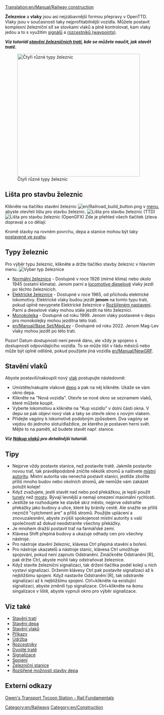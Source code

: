[[Translation:en/Manual/Railway construction]]
{{cs/Obsah}}

{{cs/Překlad|origin= originální název stránky
|from  = en
|to    = cs
|Percentage = 95
}}

'''Železnice''' a '''vlaky''' jsou asi nejzábavnější formou přepravy v OpenTTD.  Vlaky jsou v současnosti taky nejprofitabilnější vozidla.  Můžete postavit komplexní železniční síť se stovkami vlaků a plně kontrolovat, kam vlaky jedou a to s využitím [[en/Manual/Signals|signálů]] a [[en/Manual/Waypoints|rozcestníků (waypoints)]].

'''''Viz tutoriál [[en/Manual/Building tracks|stavění železničních tratí]], kde se můžete naučit, jak stavět tratě.'''''


[[File:en/4 Types of railway.png|thumb|none|400px|Čtyři různé typy železnic]]

==Lišta pro stavbu železnic==
Klikněte na tlačítko stavění železnic [[File:en/Railroad build button.png]] v [[en/Manual/Game interface#the-menu-bar|menu]], abyste otevřeli lištu pro stavbu železnic.
[[File:en/Railroad ConstructionTTD.png|none|frame|Lišta pro stavbu železnic (TTD)]]
[[File:en/Railroad ConstructionOGFX.png|none|frame|Lišta pro stavbu železnic (OpenGFX)]]
Zde je přehled všech tlačítek (zleva doprava) a co dělají:
{{cs/Přehled nabídky železnic}}

Kromě stavby na rovném povrchu, depa a stanice mohou být taky [[en/Archive/Manual/Settings/Build on slopes|postavené ve svahu]].

==Typy železnic==
Pro výběr typu železnic, klikněte a držte tlačítko stavby železnic v hlavním menu.
[[File:en/Openttd-rail1.png|none|frame|Vyber typ železnice]]
* [[en/Manual/Base Set/Railways|Normální železnice]] - Dostupné v roce 1926 (mírné klima) nebo okolo 1945 (ostatní klimata). Jenom parní a [https://www.wikipedia.org/wiki/Diesel locomotive dieselové] vlaky jezdí po těchto železnicích.
* [[en/Manual/Base Set/Electrified railways|Elektrické železnice]] - Dostupné v roce 1965, od příchodu elektrické lokomotivy. Elektrické vlaky budou jezdit '''jenom''' na tomto typu trati, pokud úplně nevypnete Elektrické železnice v [[en/Archive/Manual/Settings/Advanced Settings|Rozšířeném nastavení]]. Parní a dieselové vlaky mohou stále jezdit na této železnici.
* [[en/Manual/Base Set/Monorail|Monokolejka]] - Dostupné od roku 1999. Jenom vlaky postavené v depu pro monokolejky mohou jezditna této trati.
* [[en/Manual/Base Set/MagLev]] - Dostupné od roku 2022. Jenom Mag-Lev vlaky mohou jezdit po této trati.

Pozor! Datum dostupnosti není pevně dáno, ale vždy je spojeno s dostupností odpovídajícího vozidla. To se může lišit v řádu měsíců nebo může být úplně odlišné, pokud použijete jiná vozidla [[en/Manual/NewGRF]].

==Stavění vlaků==
Abyste postavili/nakoupili nový [[en/Manual/Trains|vlak]] postupujte následovně:
*Umístěte/nakupte vlakové [[en/Manual/Depots|depo]] a pak na něj klikněte. Ukáže se vám okno depa. 
*Klikněte na "Nová vozidla". Otevře se nové okno se seznamem vlaků, které můžete koupit. 
*Vyberte lokomotivu a klikněte na "Kup vozidlo" v dolní části okna. V depu se pak objeví nový vlak a taky se otevře okno s novým vlakem. 
*Přidejte vagóny k lokomotivě podobným způsobem. Dva vagóny se vejdou do jednoho slotu/dlaždice, ze kterého je postaven herní svět. Mějte to na paměti, až budete stavět např. stanice.


'''''Viz [[en/Manual/Buying trains|Nákup vlaků]] pro detailnější tutoriál.'''''

==Tipy==
* Nejprve vždy postavte stanice, než postavíte tratě. Jakmile postavíte novou trať, tak pravděpodobně zničíte několik stromů a naštvete [[en/Manual/Local authority|místní autoritu]]. Místní autorita vás nenechá postavit stanici, jestliže zboříte příliš mnoho budov nebo okolních stromů, ale nemůže vám zakázet položit koleje!
* Když zvažujete, jestli stavět nad nebo pod překážkou, je lepší použít [[en/Manual/Tunnels|tunely]] než [[en/Manual/Bridges|mosty]]. Bývají levnější a nemají omezení maximální rychlosti.
* Jestliže se rozhodujete ke stavbě ''skrz'' město, nejprve odstraňte překážky jako budovy a ulice, které by bránily cestě. Ale snažte se příliš nezničit "cytchment are" a příliš stromů. Použijte uplácení a znovuzalesnění, abyste zvýšili spokojenost místní autority s vaší společností až dokud neodstraníte všechny překážky.
* Je mnohem dražší postavit trať na farmářské zemi.
* Klávesa Shift přepíná budovy a ukazuje odhady cen pro všechny nástroje.
* Pro nástroje stavění železnic, klávesa Ctrl přepíná stavění a boření.
* Pro nástroje ukazatelů a nástroje stanic, klávesa Ctrl umožňuje spojování, pokud není zapnuto Odstranění. Zmáčkněte Odstranění [R], pak držte Ctrl, abyste mohli taky odstraňovat železnice.
* Když stavíte železniční signalizaci, tak držení tlačítka podél kolejí u nich vystaví signalizaci. Držením klávesy Ctrl pak postavíte signalizaci až k nejbližšímu spojení. Když nastavíte Odstranění [R], tak odstraníte signalizaci až k nejbližšímu spojení. Ctrl+klikněte na existující signalizaci, abyste změnili typ signalizace. Ctrl+klikněte na ikonu singalizace v liště, abyste vypnuli okno pro výběr signalizace.

==Viz také==
*[[en/Manual/Building tracks|Stavění tratí]]
*[[en/Manual/Building depots|Stavění depa]]
*[[en/Manual/Buying trains|Stavění vlaků]]
*[[en/Manual/Orders|Příkazy]]
*[[en/Manual/Servicing|Údržba]]
*[[en/Manual/Waypoints|Rozcestníky]]
*[[en/Community/Double-Tracks|Dvojité tratě]]
*[[en/Manual/Signals|Signalizace]]
*[[en/Community/Junctionary/Main Page|Spojení]]
*[[en/Manual/Railway station|Železniční stanice]]
*[[en/Manual/Building depots|Rozšířené možnosti stavby depa]]

==Externí odkazy==
[http://www.transporttycoon.net/rail Owen's Transport Tycoon Station - Rail Fundamentals]

[[Category:en/Railways]]
[[Category:en/Construction]]